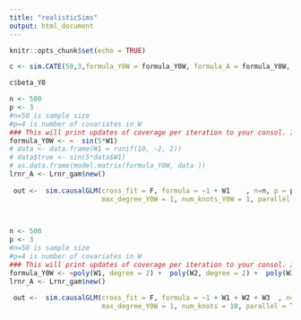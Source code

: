 ```yaml
---
title: "realisticSims"
output: html_document
---
```


```r
knitr::opts_chunk$set(echo = TRUE)
```


```r

c <- sim.CATE(50,3,formula_Y0W = formula_Y0W, formula_A = formula_Y0W, formula_estimand = ~1 + W1 + W2 + W3)

c$beta_Y0


```


```r
 
n <- 500
p <- 3
#n=50 is sample size
#p=4 is number of covariates in W
### This will print updates of coverage per iteration to your consol. It should run in a minute or so.
formula_Y0W <- ~  sin(5*W1)
# data <- data.frame(W1 = runif(10, -2, 2))
# data$true <- sin(5*data$W1)
# as.data.frame(model.matrix(formula_Y0W, data ))
lrnr_A <- Lrnr_gam$new()
 
 out <-  sim.causalGLM(cross_fit = F, formula = ~1 + W1    , n=n, p = p, learning_method = "glm", nsims = 500, estimand= "CATE", formula_Y0W = formula_Y0W,   compare_with_competitor = T, sl3_Learner_A = lrnr_A, formula_A = formula_Y0W,
                       max_degree_Y0W = 1, num_knots_Y0W = 1, parallel = T, ncores  =5)

 

```

```r
 
n <- 500
p <- 3
#n=50 is sample size
#p=4 is number of covariates in W
### This will print updates of coverage per iteration to your consol. It should run in a minute or so.
formula_Y0W <- ~poly(W1, degree = 2) +  poly(W2, degree = 2) +  poly(W3, degree = 2)
lrnr_A <- Lrnr_gam$new()
 
 out <-  sim.causalGLM(cross_fit = F, formula = ~1 + W1 + W2 + W3  , n=n, p = p, learning_method = "HAL", nsims = 500, estimand= "RR", formula_Y0W = formula_Y0W,   compare_with_competitor = T, sl3_Learner_A = lrnr_A,
                       max_degree_Y0W = 1, num_knots = 10, parallel = T, ncores  =5)

 

```
